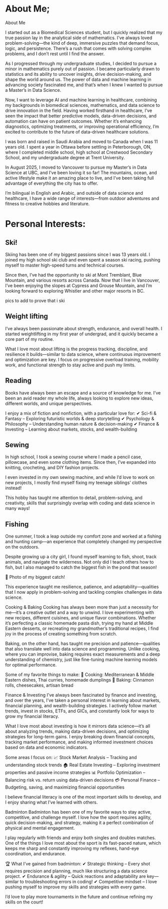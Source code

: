 

# About Me; 

About Me

I started out as a Biomedical Sciences student, but I quickly realized that my true passion lay in the analytical side of mathematics. I’ve always loved problem-solving—the kind of deep, immersive puzzles that demand focus, logic, and persistence. There’s a rush that comes with solving complex problems, and I don’t rest until I find the answer.

As I progressed through my undergraduate studies, I decided to pursue a minor in mathematics purely out of passion. I became particularly drawn to statistics and its ability to uncover insights, drive decision-making, and shape the world around us. The power of data and machine learning in advancing society fascinated me, and that’s when I knew I wanted to pursue a Master’s in Data Science.

Now, I want to leverage AI and machine learning in healthcare, combining my backgrounds in biomedical sciences, mathematics, and data science to drive innovation in the field. Having worked firsthand in healthcare, I’ve seen the impact that better predictive models, data-driven decisions, and automation can have on patient outcomes. Whether it’s enhancing diagnostics, optimizing treatments, or improving operational efficiency, I’m excited to contribute to the future of data-driven healthcare solutions.

I was born and raised in Saudi Arabia and moved to Canada when I was 11 years old. I spent a year in Ottawa before settling in Peterborough, ON, where I completed middle school, high school at Crestwood Secondary School, and my undergraduate degree at Trent University.

In August 2025, I moved to Vancouver to pursue my Master’s in Data Science at UBC, and I’ve been loving it so far! The mountains, ocean, and active lifestyle make it an amazing place to live, and I’ve been taking full advantage of everything the city has to offer.

I’m bilingual in English and Arabic, and outside of data science and healthcare, I have a wide range of interests—from outdoor adventures and fitness to creative hobbies and literature.

# Personal Interests: 

## Ski!

Skiing has been one of my biggest passions since I was 13 years old. I joined my high school ski club and even spent a season ski racing, pushing myself to master high-speed turns and technical courses.

Since then, I’ve had the opportunity to ski at Mont Tremblant, Blue Mountain, and various resorts across Canada. Now that I live in Vancouver, I’ve been enjoying the slopes at Cypress and Grouse Mountain, and I’m looking forward to exploring Whistler and other major resorts in BC.



pics to add to prove that i ski


## Weight lifting

I've always been passionate about strength, endurance, and overall health. I started weightlifting in my first year of undergrad, and it quickly became a core part of my routine.

What I love most about lifting is the progress tracking, discipline, and resilience it builds—similar to data science, where continuous improvement and optimization are key. I focus on progressive overload training, mobility work, and functional strength to stay active and push my limits.


## Reading 

Books have always been an escape and a source of knowledge for me. I’ve been an avid reader my whole life, always looking to explore new ideas, different worlds, and unique perspectives.

I enjoy a mix of fiction and nonfiction, with a particular love for:
✔ Sci-fi & Fantasy – Exploring futuristic worlds & deep storytelling
✔ Psychology & Philosophy – Understanding human nature & decision-making
✔ Finance & Investing – Learning about markets, stocks, and wealth-building


## Sewing 

In high school, I took a sewing course where I made a pencil case, pillowcase, and even some clothing items. Since then, I’ve expanded into knitting, crocheting, and DIY fashion projects.

I even invested in my own sewing machine, and while I’d love to work on new projects, I mostly find myself fixing my teenage siblings' clothes instead!

This hobby has taught me attention to detail, problem-solving, and creativity, skills that surprisingly overlap with coding and data science in many ways!


## Fishing 

One summer, I took a leap outside my comfort zone and worked at a fishing and hunting camp—an experience that completely changed my perspective on the outdoors.

Despite growing up a city girl, I found myself learning to fish, shoot, track animals, and navigate the wilderness. Not only did I teach others how to fish, but I also managed to catch the biggest fish in the pond that season!

📸 Photo of my biggest catch!

This experience taught me resilience, patience, and adaptability—qualities that I now apply in problem-solving and tackling complex challenges in data science.


Cooking & Baking
Cooking has always been more than just a necessity for me—it’s a creative outlet and a way to unwind. I love experimenting with new recipes, different cuisines, and unique flavor combinations. Whether it's perfecting a classic homemade pasta dish, trying my hand at Middle Eastern desserts, or recreating my grandmother’s traditional recipes, I find joy in the process of creating something from scratch.

Baking, on the other hand, has taught me precision and patience—qualities that also translate well into data science and programming. Unlike cooking, where you can improvise, baking requires exact measurements and a deep understanding of chemistry, just like fine-tuning machine learning models for optimal performance.

Some of my favorite things to make:
🥘 Cooking: Mediterranean & Middle Eastern dishes, Thai curries, homemade dumplings
🍰 Baking: Cinnamon rolls, cheesecakes, artisan bread


Finance & Investing
I've always been fascinated by finance and investing, and over the years, I’ve taken a personal interest in learning about markets, financial planning, and wealth-building strategies. I actively follow market trends, invest in stocks, ETFs, and GICs, and constantly look for ways to grow my financial literacy.

What I love most about investing is how it mirrors data science—it’s all about analyzing trends, making data-driven decisions, and optimizing strategies for long-term gains. I enjoy breaking down financial concepts, tracking market performance, and making informed investment choices based on data and economic indicators.

Some areas I focus on:
📈 Stock Market Analysis – Tracking and understanding stock trends
🏠 Real Estate Investing – Exploring investment properties and passive income strategies
📊 Portfolio Optimization – Balancing risk vs. return using data-driven decisions
💳 Personal Finance – Budgeting, saving, and maximizing financial opportunities

I believe financial literacy is one of the most important skills to develop, and I enjoy sharing what I’ve learned with others.

Badminton
Badminton has been one of my favorite ways to stay active, competitive, and challenge myself. I love how the sport requires agility, quick decision-making, and strategy, making it a perfect combination of physical and mental engagement.

I play regularly with friends and enjoy both singles and doubles matches. One of the things I love most about the sport is its fast-paced nature, which keeps me sharp and constantly improving my reflexes, hand-eye coordination, and endurance.

🏆 What I’ve gained from badminton:
✔ Strategic thinking – Every shot requires precision and planning, much like structuring a data science project.
✔ Endurance & agility – Quick reactions and adaptability are key—similar to troubleshooting errors in coding!
✔ Competitive mindset – I love pushing myself to improve my skills and strategies with every game.

I’d love to play more tournaments in the future and continue refining my skills on the court!